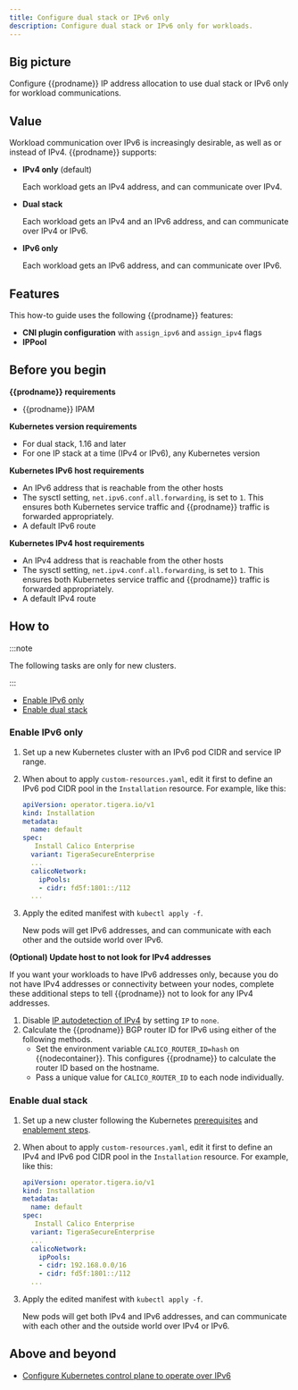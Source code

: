 ```yaml
---
title: Configure dual stack or IPv6 only
description: Configure dual stack or IPv6 only for workloads.
---
```



## Big picture

Configure {{prodname}} IP address allocation to use dual stack or IPv6 only for workload communications.

## Value

Workload communication over IPv6 is increasingly desirable, as well as or instead of IPv4. {{prodname}} supports:

- **IPv4 only** (default)

  Each workload gets an IPv4 address, and can communicate over IPv4.

- **Dual stack**

  Each workload gets an IPv4 and an IPv6 address, and can communicate over IPv4 or IPv6.

- **IPv6 only**

  Each workload gets an IPv6 address, and can communicate over IPv6.

## Features

This how-to guide uses the following {{prodname}} features:

- **CNI plugin configuration** with `assign_ipv6` and `assign_ipv4` flags
- **IPPool**

## Before you begin

**{{prodname}} requirements**

- {{prodname}} IPAM

**Kubernetes version requirements**

- For dual stack, 1.16 and later
- For one IP stack at a time (IPv4 or IPv6), any Kubernetes version

**Kubernetes IPv6 host requirements**

- An IPv6 address that is reachable from the other hosts
- The sysctl setting, `net.ipv6.conf.all.forwarding`, is set to `1`.
  This ensures both Kubernetes service traffic and {{prodname}} traffic is forwarded appropriately.
- A default IPv6 route

**Kubernetes IPv4 host requirements**

- An IPv4 address that is reachable from the other hosts
- The sysctl setting, `net.ipv4.conf.all.forwarding`, is set to `1`.
  This ensures both Kubernetes service traffic and {{prodname}} traffic is forwarded appropriately.
- A default IPv4 route

## How to

:::note

The following tasks are only for new clusters.

:::

- [Enable IPv6 only](#enable-ipv6-only)
- [Enable dual stack](#enable-dual-stack)

### Enable IPv6 only

<!--
<Tabs>
<TabItem label="Operator" value="Operator-0">

1. TBD.
1. TBD.

</TabItem>
<TabItem label="Manifest" value="Manifest-1">

-->

1. Set up a new Kubernetes cluster with an IPv6 pod CIDR and service IP range.

1. When about to apply `custom-resources.yaml`, edit it first to define an IPv6 pod CIDR
   pool in the `Installation` resource. For example, like this:

   ```yaml
   apiVersion: operator.tigera.io/v1
   kind: Installation
   metadata:
     name: default
   spec:
      Install Calico Enterprise
     variant: TigeraSecureEnterprise
     ...
     calicoNetwork:
       ipPools:
       - cidr: fd5f:1801::/112
     ...
   ```

1. Apply the edited manifest with `kubectl apply -f`.

   New pods will get IPv6 addresses, and can communicate with each other and the outside world over IPv6.

<!--

</TabItem>
</Tabs>

-->

**(Optional) Update host to not look for IPv4 addresses**

If you want your workloads to have IPv6 addresses only, because you do not have IPv4 addresses or connectivity
between your nodes, complete these additional steps to tell {{prodname}} not to look for any IPv4 addresses.

1. Disable [IP autodetection of IPv4](ip-autodetection.mdx) by setting `IP` to `none`.
1. Calculate the {{prodname}} BGP router ID for IPv6 using either of the following methods.
   - Set the environment variable `CALICO_ROUTER_ID=hash` on {{nodecontainer}}.
     This configures {{prodname}} to calculate the router ID based on the hostname.
   - Pass a unique value for `CALICO_ROUTER_ID` to each node individually.

### Enable dual stack

<!--
{% tabs id:installation-method-bbb %}
<id:opbbb,name:Operator,active:true>
<%
1. TBD.
1. TBD.

%>
<id:manbbb,name:Manifest>
<%
-->

1. Set up a new cluster following the Kubernetes [prerequisites](https://kubernetes.io/docs/concepts/services-networking/dual-stack/#prerequisites) and [enablement steps](https://kubernetes.io/docs/concepts/services-networking/dual-stack/#enable-ipv4-ipv6-dual-stack).

1. When about to apply `custom-resources.yaml`, edit it first to define an IPv4 and IPv6 pod CIDR
   pool in the `Installation` resource. For example, like this:

   ```yaml
   apiVersion: operator.tigera.io/v1
   kind: Installation
   metadata:
     name: default
   spec:
      Install Calico Enterprise
     variant: TigeraSecureEnterprise
     ...
     calicoNetwork:
       ipPools:
       - cidr: 192.168.0.0/16
       - cidr: fd5f:1801::/112
     ...
   ```

1. Apply the edited manifest with `kubectl apply -f`.

   New pods will get both IPv4 and IPv6 addresses, and can communicate with each other and the outside world over IPv4 or IPv6.

<!--
%>
{% endtabs %}
-->

## Above and beyond

- [Configure Kubernetes control plane to operate over IPv6](ipv6-control-plane.mdx)
